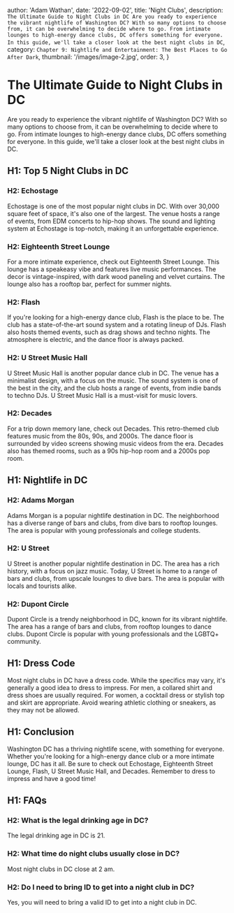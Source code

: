 
  author: 'Adam Wathan',
  date: '2022-09-02',
  title: 'Night Clubs',
  description: ` The Ultimate Guide to Night Clubs in DC
Are you ready to experience the vibrant nightlife of Washington DC? With so many options to choose from, it can be overwhelming to decide where to go. From intimate lounges to high-energy dance clubs, DC offers something for everyone. In this guide, we'll take a closer look at the best night clubs in DC`,
  category: `Chapter 9: Nightlife and Entertainment: The Best Places to Go After Dark`,
  thumbnail: '/images/image-2.jpg',
  order: 3,
}

        

# The Ultimate Guide to Night Clubs in DC
Are you ready to experience the vibrant nightlife of Washington DC? With so many options to choose from, it can be overwhelming to decide where to go. From intimate lounges to high-energy dance clubs, DC offers something for everyone. In this guide, we'll take a closer look at the best night clubs in DC.

## H1: Top 5 Night Clubs in DC

### H2: Echostage
Echostage is one of the most popular night clubs in DC. With over 30,000 square feet of space, it's also one of the largest. The venue hosts a range of events, from EDM concerts to hip-hop shows. The sound and lighting system at Echostage is top-notch, making it an unforgettable experience.

### H2: Eighteenth Street Lounge
For a more intimate experience, check out Eighteenth Street Lounge. This lounge has a speakeasy vibe and features live music performances. The decor is vintage-inspired, with dark wood paneling and velvet curtains. The lounge also has a rooftop bar, perfect for summer nights.

### H2: Flash
If you're looking for a high-energy dance club, Flash is the place to be. The club has a state-of-the-art sound system and a rotating lineup of DJs. Flash also hosts themed events, such as drag shows and techno nights. The atmosphere is electric, and the dance floor is always packed.

### H2: U Street Music Hall
U Street Music Hall is another popular dance club in DC. The venue has a minimalist design, with a focus on the music. The sound system is one of the best in the city, and the club hosts a range of events, from indie bands to techno DJs. U Street Music Hall is a must-visit for music lovers.

### H2: Decades
For a trip down memory lane, check out Decades. This retro-themed club features music from the 80s, 90s, and 2000s. The dance floor is surrounded by video screens showing music videos from the era. Decades also has themed rooms, such as a 90s hip-hop room and a 2000s pop room.

## H1: Nightlife in DC

### H2: Adams Morgan
Adams Morgan is a popular nightlife destination in DC. The neighborhood has a diverse range of bars and clubs, from dive bars to rooftop lounges. The area is popular with young professionals and college students.

### H2: U Street
U Street is another popular nightlife destination in DC. The area has a rich history, with a focus on jazz music. Today, U Street is home to a range of bars and clubs, from upscale lounges to dive bars. The area is popular with locals and tourists alike.

### H2: Dupont Circle
Dupont Circle is a trendy neighborhood in DC, known for its vibrant nightlife. The area has a range of bars and clubs, from rooftop lounges to dance clubs. Dupont Circle is popular with young professionals and the LGBTQ+ community.

## H1: Dress Code

Most night clubs in DC have a dress code. While the specifics may vary, it's generally a good idea to dress to impress. For men, a collared shirt and dress shoes are usually required. For women, a cocktail dress or stylish top and skirt are appropriate. Avoid wearing athletic clothing or sneakers, as they may not be allowed.

## H1: Conclusion

Washington DC has a thriving nightlife scene, with something for everyone. Whether you're looking for a high-energy dance club or a more intimate lounge, DC has it all. Be sure to check out Echostage, Eighteenth Street Lounge, Flash, U Street Music Hall, and Decades. Remember to dress to impress and have a good time!

## H1: FAQs

### H2: What is the legal drinking age in DC?
The legal drinking age in DC is 21.

### H2: What time do night clubs usually close in DC?
Most night clubs in DC close at 2 am.

### H2: Do I need to bring ID to get into a night club in DC?
Yes, you will need to bring a valid ID to get into a night club in DC.



        